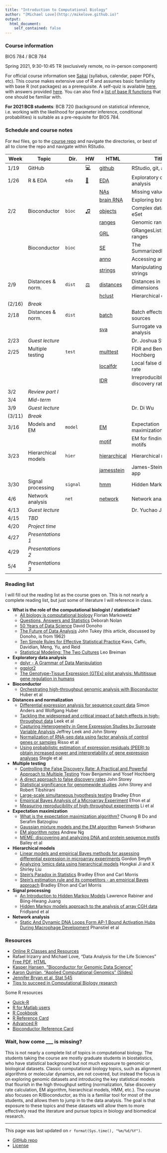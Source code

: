 ```yaml
---
title: "Introduction to Computational Biology"
author: "[Michael Love](http://mikelove.github.io)"
output: 
  html_document:
    self_contained: false
---
```


### Course information

BIOS 784 / BCB 784

Spring 2021, 9:30-10:45 TR (exclusively remote, no in-person component)

For official course information see [Sakai](https://sakai.unc.edu/portal/site/bios784-2021) 
(syllabus, calendar, paper PDFs, etc).
This course makes extensive use of R and assumes basic familiarity with
base R (not packages) as a prerequisite. 
A self-quiz is available 
[here](https://github.com/biodatascience/compbio/blob/gh-pages/selfquiz/selfquiz.R), 
with answers provided 
[here](https://github.com/biodatascience/compbio/raw/gh-pages/selfquiz/selfquiz_answers.rda).
You can also find a
[list of base R functions](https://github.com/biodatascience/compbio_src/blob/master/eda/functions.md)
that one should be familiar with.

**For 2021 BCB students**: BCB 720 (background on statistical inference,
i.e. working with the likelihood for parameter inference, conditional
probabilities) is suitable as a pre-requisite for BIOS 784.

### Schedule and course notes

For `Rmd` files, go to the
[course repo](https://github.com/biodatascience/compbio_src) and navigate the
directories, or best of all to clone the repo and navigate within
RStudio. 


| Week | Topic | Dir. | HW | HTML | Title |
|------|-------|------|----|------|-------|
| 1/19 | GitHub | | [💻](https://github.com/biodatascience/compbio_src/blob/master/github/github_HW.Rmd) | [github](github.html) | RStudio, git, and GitHub |
| 1/26 | R & EDA | `eda` | [🔭](https://github.com/biodatascience/compbio_src/blob/master/eda/EDA_HW.Rmd) | [EDA](eda/EDA.html) | Exploratory data analysis |
| | | | | [NAs](eda/NAs.html) | Missing values in R |
| | | | | [brain RNA](eda/brain_RNA.html) | Exploring brain RNA |
| 2/2 | Bioconductor | `bioc` | [♫](https://github.com/biodatascience/compbio_src/blob/master/bioc/bioc_HW.Rmd) | [objects](bioc/objects.html) | Complex data objects: eSet |
| | | | | [ranges](bioc/ranges.html) | Genomic ranges |
| | | | |  [GRL](bioc/GRL.html) | GRangesList: lists of ranges |
| | Bioconductor | `bioc` | | [SE](bioc/SE.html) | The SummarizedExperiment |
| | | | | [anno](bioc/anno.html) | Accessing annotations |
| | | | | [strings](bioc/strings.html) | Manipulating DNA strings |
| 2/9 | Distances & norm. | `dist` | [⚖](https://github.com/biodatascience/compbio_src/blob/master/dist/dist1_HW.Rmd) | [distances](dist/distances.html) | Distances in high dimensions |
| | | | | [hclust](dist/hclust.html) | Hierarchical clustering |
| (2/16) | *Break* | | | | |
| 2/18 | Distances & norm. | `dist` | <!--[⚠](https://github.com/biodatascience/compbio_src/blob/master/dist/dist2_HW.Rmd)--> | [batch](dist/batch.html) | Batch effects and sources |
| | | | |  [sva](dist/sva.html) | Surrogate variable analysis |
| 2/23 | *Guest lecture* | | | | Dr. Joshua Starmer |
| 2/25 | Multiple testing | `test` | | [multtest](test/multtest.html) | FDR and Benjamini-Hochberg |
| | | | | [localfdr](test/localfdr.html) | Local false discovery rate |
| | | | |  [IDR](test/IDR.html) | Irreproducible discovery rate |
| 3/2 | *Review part I* | | | | |
| 3/4 | *Mid-term* | | | | |
| 3/9 | *Guest lecture* | | | | Dr. Di Wu |
| (3/11) | *Break* | | | | |
| 3/16 | Models and EM | `model` | <!--[⛰](https://github.com/biodatascience/compbio_src/blob/master/model/model_HW.Rmd)--> | [EM](model/EM.html) | Expectation maximization |
| | | | |  [motif](model/motif.html) | EM for finding DNA motifs |
| 3/23 | Hierarchical models | `hier` |  <!--[♔](https://github.com/biodatascience/compbio_src/blob/master/hier/hier_HW.Rmd)--> | [hierarchical](hier/hierarchical.html) | Hierarchical models |
| | | | |  [jamesstein](hier/jamesstein.html) | James-Stein estimator app |
| 3/30 | Signal processing | `signal` | <!--[⛓](https://github.com/biodatascience/compbio_src/blob/master/signal/signal_HW.Rmd)--> | [hmm](signal/hmm.html) | Hidden Markov Models |
| 4/6 | Network analysis | `net` | | [network](net/network.html) | Network analysis |
| 4/13 | *Guest lecture* | | | | Dr. Yuchao Jiang |
| 4/15 | *TBD* | | | | |
| 4/20 | *Project time* | | | | |
| 4/27 | *Presentations 1* | | | | |
| 4/29 | *Presentations 2* | | | | |
| 5/4 | *Presentations 3* | | | | |

### Reading list

I will fill out the reading list as the course goes on. This is not
nearly a complete reading list, but just some of literature I will
reference in class.

* **What is the role of the computational biologist / statistician?**
    - [All biology is computational biology](http://journals.plos.org/plosbiology/article?id=10.1371/journal.pbio.2002050) Florian Markowetz
    - [Questions, Answers and Statistics](https://www.stat.berkeley.edu/~sandrine/Docs/TerrySelectedWorksSpringer/Version1/Nolan/Nolan.pdf) Deborah Nolan
	- [50 Years of Data Science](https://dl.dropboxusercontent.com/u/23421017/50YearsDataScience.pdf) David Donoho
	- [The Future of Data Analysis](https://projecteuclid.org/euclid.aoms/1177704711) John Tukey (this article, discussed by Donoho, is from 1962)
    - [Ten Simple Rules for Effective Statistical Practice](http://journals.plos.org/ploscompbiol/article?id=10.1371/journal.pcbi.1004961) Kass, Caffo, Davidian, Meng, Yu, and Reid
    - [Statistical Modeling: The Two Cultures](https://projecteuclid.org/euclid.ss/1009213726) Leo Breiman 
* **Exploratory data analysis**
    - [dplyr - A Grammar of Data Manipulation](http://dplyr.tidyverse.org/)
	- [ggplot2](http://ggplot2.org/)
	- [The Genotype-Tissue Expression (GTEx) pilot analysis: Multitissue gene regulation in humans](https://www.ncbi.nlm.nih.gov/pmc/articles/PMC4547484/)
* **Bioconductor**
    - [Orchestrating high-throughput genomic analysis with Bioconductor](https://www.ncbi.nlm.nih.gov/pmc/articles/PMC4509590/) Huber et al 
* **Distances and normalization**
    - [Differential expression analysis for sequence count data](https://www.ncbi.nlm.nih.gov/pmc/articles/PMC3218662/) Simon Anders and Wolfgang Huber
    - [Tackling the widespread and critical impact of batch effects in high-throughput data](https://www.ncbi.nlm.nih.gov/pmc/articles/PMC3880143/) Leek et al
    - [Capturing Heterogeneity in Gene Expression Studies by Surrogate Variable Analysis](https://www.ncbi.nlm.nih.gov/pmc/articles/PMC1994707/) Jeffrey Leek and John Storey
	- [Normalization of RNA-seq data using factor analysis of control genes or samples](https://www.ncbi.nlm.nih.gov/pmc/articles/PMC4404308/) Risso et al
	- [Using probabilistic estimation of expression residuals (PEER) to obtain increased power and interpretability of gene expression analyses](https://www.ncbi.nlm.nih.gov/pmc/articles/PMC3398141/) Stegle et al
* **Multiple testing**
    - [Controlling the False Discovery Rate: A Practical and Powerful Approach to Multiple Testing](http://www.jstor.org/stable/2346101) Yoav Benjamini and Yosef Hochberg
	- [A direct approach to false discovery rates](http://genomics.princeton.edu/storeylab//papers/directfdr.pdf) John Storey
	- [Statistical significance for genomewide studies](https://www.ncbi.nlm.nih.gov/pmc/articles/PMC170937/) John Storey and Robert Tibshirani
	- [Large-scale simultaneous hypothesis testing](http://www.tandfonline.com/doi/abs/10.1198/016214504000000089) Bradley Efron
	- [Empirical Bayes Analysis of a Microarray Experiment](http://dx.doi.org/10.1198/016214501753382129) Efron et al
	- [Measuring reproducibility of high-throughput experiments](https://projecteuclid.org/euclid.aoas/1318514284) Li et al
* **Expectation maximization**
    - [What is the expectation maximization algorithm?](https://www.nature.com/nbt/journal/v26/n8/full/nbt1406.html) Chuong B Do and Serafim Batzoglou
	- [Gaussian mixture models and the EM algorithm](https://people.csail.mit.edu/rameshvs/content/gmm-em.pdf) Ramesh Sridharan
	- [EM algorithm notes](http://cs229.stanford.edu/notes/cs229-notes8.pdf) Andrew Ng
	- [MEME: discovering and analyzing DNA and protein sequence motifs](https://www.ncbi.nlm.nih.gov/pmc/articles/PMC1538909/) Bailey et al
* **Hierarchical models**
    - [Linear models and empirical Bayes methods for assessing differential expression in microarray experiments](http://www.statsci.org/smyth/pubs/ebayes.pdf) Gordon Smyth
    - [Analyzing ’omics data using hierarchical models](https://www.ncbi.nlm.nih.gov/pmc/articles/PMC2904972/) Hongkai Ji and X Shirley Liu
	- [Stein's Paradox in Statistics](http://statweb.stanford.edu/~ckirby/brad/other/Article1977.pdf) Bradley Efron and Carl Morris
	- [Stein's estimation rule and its competitors - an empirical Bayes approach](https://www.jstor.org/stable/2284155) Bradley Efron and Carl Morris
* **Signal processing**
    - [An Introduction to Hidden Markov Models](http://ieeexplore.ieee.org/abstract/document/1165342/?reload=true) Lawrence Rabiner and Biing-Hwang Juang
    - [Hidden Markov models approach to the analysis of array CGH data](http://www.sciencedirect.com/science/article/pii/S0047259X04000260) Fridlyand et al
* **Network analysis**
    - [Static And Dynamic DNA Loops Form AP-1 Bound Activation Hubs During Macrophage Development](http://dx.doi.org/10.1016/j.molcel.2017.08.006) Phanstiel et al

### Resources

* [Online R Classes and Resources](http://genomicsclass.github.io/book/pages/resources.html)
* Rafael Irizarry and Michael Love, "Data Analysis for the Life Sciences" 
[Free PDF](https://leanpub.com/dataanalysisforthelifesciences),
[HTML](http://genomicsclass.github.io/book/)
* [Kasper Hansen, "Bioconductor for Genomic Data Science"](https://kasperdanielhansen.github.io/genbioconductor/)
* [Aaron Quinlan, "Applied Computational Genomics" (Slides)](https://github.com/quinlan-lab/applied-computational-genomics)
* [Jennifer Bryan et al, Stat 545](http://stat545.com/)
* [Tips to succeed in Computational Biology research](tips.html)

Some R resources

* [Quick-R](http://www.statmethods.net/)
* [R for Matlab users](http://mathesaurus.sourceforge.net/octave-r.html)
* [R Cookbook](http://www.cookbook-r.com/)
* [R Reference Card](https://cran.r-project.org/doc/contrib/Short-refcard.pdf)
* [Advanced R](http://adv-r.had.co.nz/)
* [Bioconductor Reference Card](https://github.com/mikelove/bioc-refcard)

### Wait, how come ___ is missing?

This is not nearly a complete list of topics in computational
biology. The students taking the course are mostly graduate students
in biostatistics, who have statistical background but not much
exposure to genomic or biological datasets. Classic computational
biology topics, such as alignment algorithms or molecular dynamics,
are not covered, but instead the focus is on exploring genomic
datasets and introducing the key statistical models that flourish in
the high throughput setting (normalization, false discovery rate
calculation, EM algorithm, hierarchical models, HMM, etc.). The course
also focuses on R/Bioconductor, as this is a familiar tool for most
of the students, and allows them to jump in to the data analysis.
The goal is that exposure to these topics and these datasets will
allow them to more effectively read the literature and pursue topics
in biology and biomedical research.

---

This page was last updated on `r format(Sys.time(), "%m/%d/%Y")`. 

* [GitHub repo](https://github.com/biodatascience/compbio_src)
* [License](https://github.com/biodatascience/compbio_src/blob/master/LICENSE)
